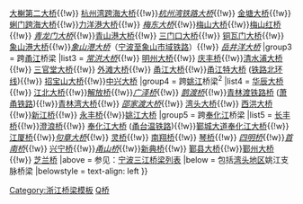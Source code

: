 {{Navbox
|name  = 宁波桥梁
|title = 宁波大型桥梁
|state = {{{state<includeonly>|collapsed</includeonly>}}}
|image = [[File:Overlook of Lingqiao Bridge.jpg|120px|宁波灵桥]]<br />{{Portal:宁波/Box|2}}
|group2 = [[跨海大桥|跨海桥梁]]
|list2 = <!--
D-->[[大榭跨海大桥]]{{!w}}[[大榭第二大桥]]{{!w}}<!--
H-->[[杭州湾跨海大桥]]{{!w}}''[[杭州湾铁路大桥]]''{{!w}}<!--
J-->[[金塘大桥]]{{!w}}<!--
L-->[[蜊门跨海大桥]]{{!w}}[[力洋港大桥]]{{!w}}<!--
M-->''[[梅东大桥]]''{{!w}}[[梅山大桥]]{{!w}}[[梅山红桥]]{{!w}}<!--
Q-->''[[青龙门大桥]]''{{!w}}[[青山港大桥]]{{!w}}<!--
S-->[[三门口大桥]]{{!w}}<!--
T-->[[铜瓦门大桥]]{{!w}}<!--
X-->[[象山港大桥]]{{!w}}''[[宁波至象山市域铁路象山港大桥|象山港大桥]]''（[[宁波至象山市域铁路]]）{{!w}}<!--
Y-->''[[岳井洋大桥]]''
|group3 = 跨[[甬江]]桥梁
|list3 = <!--
C-->''[[常洪大桥]]''{{!w}}<!--
M-->[[明州大桥]]{{!w}}<!--
Q-->[[庆丰桥]]{{!w}}[[清水浦大桥]]{{!w}}<!--
S-->[[三官堂大桥]]{{!w}}<!--
W-->[[外滩大桥]]{{!w}}<!--
Y-->[[甬江大桥]]{{!w}}[[宁波铁路枢纽北环线甬江特大桥|甬江特大桥]] ([[宁波铁路枢纽北环线|铁路北环线]]){{!w}}<!--
Z-->[[招宝山大桥]]{{!w}}[[中兴大桥 (宁波)|中兴大桥]]
|group4 = 跨[[姚江]]桥梁<sup>2</sup>
|list4 = <!--
H-->[[华辰大桥]]{{!w}}<!--
J-->[[江北大桥]]{{!w}}[[解放桥 (宁波)|解放桥]]{{!w}}''[[广泽桥]]''{{!w}}<!--
Q-->''[[鹊渡桥]]''{{!w}}[[青林渡铁路桥]] ([[萧甬铁路]]){{!w}}[[青林湾大桥]]{{!w}}<!--
S-->''[[邵家渡大桥]]''{{!w}}<!--
W-->[[湾头大桥]]{{!w}}<!--
X-->[[西洪大桥]]{{!w}}[[新江桥]]{{!w}}<!--
Y-->[[永丰桥 (宁波)|永丰桥]]{{!w}}[[姚江大桥]]
|group5 = 跨[[奉化江]]桥梁
|list5 = <!--
C-->[[长丰桥 (宁波)|长丰桥]]{{!w}}[[澄浪桥]]{{!w}}<!--
F-->[[甬台温铁路奉化江大桥|奉化江大桥]] ([[甬台温铁路]]){{!w}}[[鄞城大道奉化江大桥]]{{!w}}<!--
J-->[[江厦桥]]{{!w}}''[[句章大桥]]''{{!w}}<!--
L-->[[灵桥]]{{!w}}<!--
N-->[[南翔桥]]{{!w}}<!--
Q-->[[琴桥]]{{!w}}<!--
S-->''[[四明桥]]''{{!w}}''[[首南桥]]''{{!w}}<!--
X-->[[兴宁桥]]{{!w}}''[[甬山桥]]''{{!w}}[[新典桥]]{{!w}}<!--Y-->[[鄞县大桥]]{{!w}}[[鄞州大桥]]{{!w}}<!--
Z-->[[芝兰桥]]
|above = 参见：[[宁波三江桥梁列表]]
|below = 包括[[湾头地区]]姚江支脉桥梁
|belowstyle = text-align: left
}}<noinclude>
[[Category:浙江桥梁模板]]
[[Category:宁波模板|Q桥]]
</noinclude>